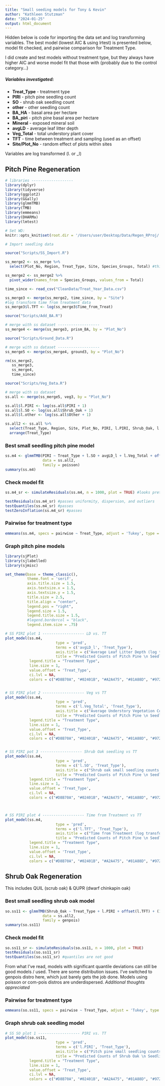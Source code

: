 ```yaml
---
title: "Small seeding models for Tony & Kevin"
author: "Kathleen Stutzman"
date: "2024-01-25"
output: html_document
---
```


Hidden below is code for importing the data set and log transforming variables. The best model (lowest AIC & using lrtest) is presented below, model fit checked, and pairwise comparison for Treatment Type.  

I did create and test models without treatment type, but they always have higher AIC and worse model fit that those with (probably due to the control category...)  

##### Variables investigated:
- **Treat_Type** - treatment type
- **PIRI** - pitch pine seedling count
- **SO** - shrub oak seedling count
- **other** - other seedling count
- **BA_HA** - basal area per hectare
- **BA_piri** - pitch pine basal area per hectare
- **Mineral** - exposed mineral soil
- **avgLD** - average leaf litter depth
- **Veg_Total** - total understory plant cover
- **TFT** - time between treatment and sampling (used as an offset)
- **Site/Plot_No** - random effect of plots within sites

Variables are log transformed (l. or _l)

## Pitch Pine Regeneration

```r
# libraries -------------------
library(dplyr)
library(tidyverse)
library(ggplot2)
library(GGally)
library(glmmTMB)
library(TMB)
library(emmeans)
library(DHARMa)
library(lmtest)
```

```r
# Set WD:
knitr::opts_knit$set(root.dir = '/Users/user/Desktop/Data/Regen_RProj/')
```

```r
# Import seedling data

source("Scripts/SS_Import.R")

ss_merge2 <- ss_merge %>% 
  select(Plot_No, Region, Treat_Type, Site, Species_Groups, Total) #this is dropping stump sprout, browse, and germinate data

ss_merge2 <- ss_merge2 %>% 
  pivot_wider(names_from = Species_Groups, values_from = Total)

time_since <- read_csv("CleanData/Treat_Year_Data.csv")

ss_merge3 <- merge(ss_merge2, time_since, by = "Site")
#log transform time from treatment data
ss_merge3$l.TFT <- log(ss_merge3$Time_from_Treat)

source("Scripts/Add_BA.R")

# merge with ss dataset -------------------
ss_merge4 <- merge(ss_merge3, prism_BA, by = "Plot_No")

source("Scripts/Ground_Data.R")

# merge with ss dataset -------------------
ss_merge5 <- merge(ss_merge4, ground3, by = "Plot_No")

rm(ss_merge2,
   ss_merge3,
   ss_merge4,
   time_since)

source("Scripts/Veg_Data.R")

# merge with ss dataset 
ss.all <- merge(ss_merge5, veg3, by = "Plot_No")

ss.all$l.PIRI <- log(ss.all$PIRI + 1)
ss.all$l.SO <- log(ss.all$Shrub_Oak + 1)
ss.all$l.other <- log(ss.all$Other + 1)

ss.all2 <- ss.all %>% 
  select(Treat_Type, Region, Site, Plot_No, PIRI, l.PIRI, Shrub_Oak, l.SO, Other, l.other, Time_from_Treat, l.TFT, BA_HA, l.BA_HA, PIRI.BA_HA, l.BA_piri, Mineral_Soil, l.Mineral, Litter_Duff, avgLD, avgLD_l, Veg_Total, l.Veg_Total) %>% 
  arrange(Treat_Type)
```

### Best small seedling pitch pine model
```r
ss.m4 <- glmmTMB(PIRI ~ Treat_Type + l.SO + avgLD_l + l.Veg_Total + offset(l.TFT) + (1|Site/Plot_No),
                 data = ss.all2,
                 family = poisson)
summary(ss.m4)
```

### Check model fit
```r
ss.m4_sr <- simulateResiduals(ss.m4, n = 1000, plot = TRUE) #looks pretty good

testResiduals(ss.m4_sr) #passes uniformity, dispersion, and outliers
testQuantiles(ss.m4_sr) #passes
testZeroInflation(ss.m4_sr) #passes
```

### Pairwise for treatment type
```r
emmeans(ss.m4, specs = pairwise ~ Treat_Type, adjust = 'Tukey', type = 'response')
```

### Graph pitch pine models
```r
library(sjPlot)
library(sjlabelled)
library(sjmisc)

set_theme(base = theme_classic(),
          theme.font = 'serif',
          axis.title.size = 1.5,
          axis.textsize.x = 1.5,
          axis.textsize.y = 1.5,
          title.size = 2.5,
          title.align = "center",
          legend.pos = "right",
          legend.size = 1.5,
          legend.title.size = 1.5,
          #legend.bordercol = "black",
          legend.item.size = .75)

# SS PIRI plot 1 ------------------- LD vs. TT
plot_model(ss.m4, 
                       type = 'pred', 
                       terms = c('avgLD_l', 'Treat_Type'),
                       axis.title = c("Average Leaf Litter Depth (log transformed)", "Total Count of Pitch Pine"),
                       title = "Predicted Counts of Pitch Pine \n Seedlings <50cm",
           legend.title = "Treatment Type",
           line.size = 1,
           value.offset = 'Treat_Type',
           ci.lvl = NA,
           colors = c("#D8B70A", "#02401B", "#A2A475", "#81A88D", "#972D15")) 


# SS PIRI plot 2 ------------------- Veg vs TT
plot_model(ss.m4, 
                       type = 'pred', 
                       terms = c('l.Veg_Total', 'Treat_Type'),
                       axis.title = c("Average Understory Vegetation Cover (log transformed)", "Total Count of Pitch Pine"),
                       title = "Predicted Counts of Pitch Pine \n Seedlings <50cm",
           legend.title = "Treatment Type",
           line.size = 1,
           value.offset = 'Treat_Type',
           ci.lvl = NA,
           colors = c("#D8B70A", "#02401B", "#A2A475", "#81A88D", "#972D15")) 


# SS PIRI pot 3 ------------------- Shrub Oak seedling vs TT
plot_model(ss.m4, 
                       type = 'pred', 
                       terms = c('l.SO', 'Treat_Type'),
                       axis.title = c("Shrub oak small seedling counts (log transformed)", "Total Count of Pitch Pine"),
                       title = "Predicted Counts of Pitch Pine \n Seedlings <50cm",
           legend.title = "Treatment Type",
           line.size = 1,
           value.offset = 'Treat_Type',
           ci.lvl = NA,
           colors = c("#D8B70A", "#02401B", "#A2A475", "#81A88D", "#972D15")) 



# SS PIRI plot 4 ------------------- Time from Treatment vs TT
plot_model(ss.m4, 
                       type = 'pred', 
                       terms = c('l.TFT', 'Treat_Type'),
                       axis.title = c("Time from Treatment (log transformed)", "Total Count of Pitch Pine"),
                       title = "Predicted Counts of Pitch Pine \n Seedlings <50cm",
           legend.title = "Treatment Type",
           line.size = 1,
           value.offset = 'Treat_Type',
           ci.lvl = NA,
           colors = c("#D8B70A", "#02401B", "#A2A475", "#81A88D", "#972D15")) 
```
  




## Shrub Oak Regeneration
This includes QUIL (scrub oak) & QUPR (dwarf chinkapin oak)

### Best small seedling shrub oak model
```r
so.ss11 <- glmmTMB(Shrub_Oak ~ Treat_Type + l.PIRI + offset(l.TFT) + (1|Site/Plot_No),
                 data = ss.all2,
                 family = genpois)
summary(so.ss11)
```

### Check model fit
```r
so.ss11_sr <- simulateResiduals(so.ss11, n = 1000, plot = TRUE)
testResiduals(so.ss11_sr)
testQuantiles(so.ss11_sr) #quantiles are not good
```
From what I've read, models with significant quantile deviations can still be good models / used. There are some distribution issues. I've switched to genpois distro here, which just barely gets the job done. Models using poisson or com-pois distros are underdispersed. *Additional thoughts appreciated*

### Pairwise for treatment type
```r
emmeans(so.ss11, specs = pairwise ~ Treat_Type, adjust = 'Tukey', type = 'response')
```

### Graph shrub oak seedling model
```r
# SS SO plot 1 ------------------- PIRI vs. TT
plot_model(so.ss11, 
                       type = 'pred', 
                       terms = c('l.PIRI', 'Treat_Type'),
                       axis.title = c("Pitch pine small seedling counts (log transformed)", "Total Count of Shrub Oak"),
                       title = "Predicted Counts of Shrub Oak \n Seedlings <50cm",
           legend.title = "Treatment Type",
           line.size = 1,
           value.offset = 'Treat_Type',
           ci.lvl = NA,
           colors = c("#D8B70A", "#02401B", "#A2A475", "#81A88D", "#972D15")) 
````






















